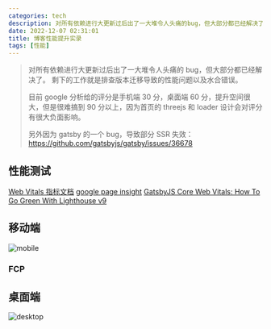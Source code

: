 ```yaml
---
categories: tech
description: 对所有依赖进行大更新过后出了一大堆令人头痛的bug，但大部分都已经解决了。剩下的工作就是排查版本迁移导致的性能问题以及水合错误。目前google分析给的评分是手机端30分，桌面端80分，提升空间很大。
date: 2022-12-07 02:31:01
title: 博客性能提升实录
tags: [性能]
---
```


> 对所有依赖进行大更新过后出了一大堆令人头痛的 bug，但大部分都已经解决了。
> 剩下的工作就是排查版本迁移导致的性能问题以及水合错误。
>
> 目前 google 分析给的评分是手机端 30 分，桌面端 60 分，提升空间很大，但是很难搞到 90 分以上，因为首页的 threejs 和 loader 设计会对评分有很大负面影响。
>
> 另外因为 gatsby 的一个 bug，导致部分 SSR 失效：https://github.com/gatsbyjs/gatsby/issues/36678

## 性能测试

[Web Vitals 指标文档](https://web.dev/vitals/)
[google page insight](https://pagespeed.web.dev/)
[GatsbyJS Core Web Vitals: How To Go Green With Lighthouse v9](https://donovannagel.com/gatsbyjs-core-web-vitals/)

## 移动端

![mobile](./mobile.png)

### FCP

## 桌面端

![desktop](./desktop.png)
